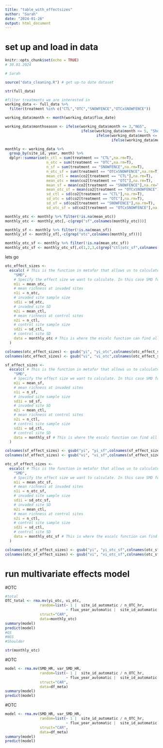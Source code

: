 ```yaml
---
title: "table_with_effectsizes"
author: "Sarah"
date: "2024-01-26"
output: html_document
---
```


# set up and load in data
```r
knitr::opts_chunk$set(echo = TRUE)
# 30.01.2024

# Sarah

source("data_cleaning.R") # get up-to date dataset

str(full_data)

#filter treatments we are interested in
working_data <- full_data %>% 
  filter(treatment %in% c("CTL","OTC","SNOWFENCE","OTCxSNOWFENCE"))

working_data$month <- month(working_data$flux_date)

working_data$monthseason <- ifelse(working_data$month <= 3,"NGS",
                                   ifelse(working_data$month <= 5, "Shoulder",
                                          ifelse(working_data$month <= 9, "GS",
                                                 ifelse(working_data$month <= 11, "Shoulder", "NGS"))))
```

```r
monthly <- working_data %>% 
  group_by(site_id, year, month) %>% 
  dplyr::summarise(n_ctl = sum(treatment == "CTL",na.rm=T),
                   n_otc = sum(treatment == "OTC",na.rm=T),
                   n_sf = sum(treatment == "SNOWFENCE",na.rm=T),
                   n_otc_sf = sum(treatment == "OTCxSNOWFENCE",na.rm=T),
                   mean_ctl = mean(co2[treatment == "CTL"],na.rm=T),
                   mean_otc = mean(co2[treatment == "OTC"],na.rm=T),
                   mean_sf = mean(co2[treatment == "SNOWFENCE"],na.rm=T),
                   mean_otc_sf = mean(co2[treatment == "OTCxSNOWFENCE"],na.rm=T),
                   sd_ctl = sd(co2[treatment == "CTL"],na.rm=T),
                   sd_otc = sd(co2[treatment == "OTC"],na.rm=T),
                   sd_sf = sd(co2[treatment == "SNOWFENCE"],na.rm=T),
                   sd_otc_sf = sd(co2[treatment == "OTCxSNOWFENCE"],na.rm=T))

monthly_otc <- monthly %>% filter(!is.na(mean_otc))
monthly_otc <- monthly_otc[,-c(grep("sf",colnames(monthly_otc)))]

monthly_sf <- monthly %>% filter(!is.na(mean_sf))
monthly_sf <- monthly_sf[,-c(grep("otc",colnames(monthly_sf)))]

monthly_otc_sf <- monthly %>% filter(!is.na(mean_otc_sf))
monthly_otc_sf <- monthly_otc_sf[,c(1,2,3,c(grep("ctl|otc_sf",colnames(monthly_otc_sf))))]
```
lets go 
```r
otc_effect_sizes <-
  escalc( # This is the function in metafor that allows us to calculate an effect size for each row in a database
    "SMD",
    # Specify the effect size we want to calculate. In this case SMD for Standardized mean difference
    m1i = mean_otc,
    # mean richness at invaded sites
    n1i = n_otc,
    # invaded site sample size
    sd1i = sd_otc,
    # invaded site SD
    m2i = mean_ctl,
    # mean richness at control sites
    n2i = n_ctl,
    # control site sample size
    sd2i = sd_ctl,
    # control site SD
    data = monthly_otc # This is where the escalc function can find all the data for our meta-analysis
  )

colnames(otc_effect_sizes) <- gsub("yi", "yi_otc",colnames(otc_effect_sizes))
colnames(otc_effect_sizes) <- gsub("vi", "vi_otc",colnames(otc_effect_sizes))

sf_effect_sizes <-
  escalc( # This is the function in metafor that allows us to calculate an effect size for each row in a database
    "SMD",
    # Specify the effect size we want to calculate. In this case SMD for Standardized mean difference
    m1i = mean_sf,
    # mean richness at invaded sites
    n1i = n_sf,
    # invaded site sample size
    sd1i = sd_sf,
    # invaded site SD
    m2i = mean_ctl,
    # mean richness at control sites
    n2i = n_ctl,
    # control site sample size
    sd2i = sd_ctl,
    # control site SD
    data = monthly_sf # This is where the escalc function can find all the data for our meta-analysis
  )

colnames(sf_effect_sizes) <- gsub("yi", "yi_sf",colnames(sf_effect_sizes))
colnames(sf_effect_sizes) <- gsub("vi", "vi_sf",colnames(sf_effect_sizes))

otc_sf_effect_sizes <-
  escalc( # This is the function in metafor that allows us to calculate an effect size for each row in a database
    "SMD",
    # Specify the effect size we want to calculate. In this case SMD for Standardized mean difference
    m1i = mean_otc_sf,
    # mean richness at invaded sites
    n1i = n_otc_sf,
    # invaded site sample size
    sd1i = sd_otc_sf,
    # invaded site SD
    m2i = mean_ctl,
    # mean richness at control sites
    n2i = n_ctl,
    # control site sample size
    sd2i = sd_ctl,
    # control site SD
    data = monthly_otc_sf # This is where the escalc function can find all the data for our meta-analysis
  )

colnames(otc_sf_effect_sizes) <- gsub("yi", "yi_otc_sf",colnames(otc_sf_effect_sizes))
colnames(otc_sf_effect_sizes) <- gsub("vi", "vi_otc_sf",colnames(otc_sf_effect_sizes))
```

# run multivariate effects model
#OTC
```r
#total
OTC_total <- rma.mv(yi_otc, vi_otc, 
                random=list(~ 1 |  site_id_automatic / n_OTC_hr, 
                            ~ flux_year_automatic |  site_id_automatic ), 
                struct="CAR", 
                data=monthly_otc)
summary(model)
predict(model)
#GS
#NGS
#Shoulder

str(monthly_otc)

```

#OTC
```r
model <- rma.mv(SMD_HR, var_SMD_HR, 
                random=list(~ 1 |  site_id_automatic / n_OTC_hr, 
                            ~ flux_year_automatic |  site_id_automatic ), 
                struct="CAR", 
                data=df_meta)
summary(model)
predict(model)
```

#OTC
```r
model <- rma.mv(SMD_HR, var_SMD_HR, 
                random=list(~ 1 |  site_id_automatic / n_OTC_hr, 
                            ~ flux_year_automatic |  site_id_automatic ), 
                struct="CAR", 
                data=df_meta)
summary(model)
predict(model)
```

